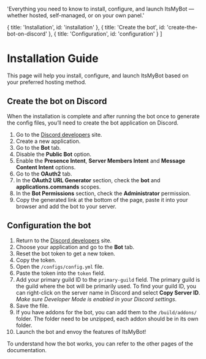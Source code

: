 

  'Everything you need to know to install, configure, and launch ItsMyBot — whether hosted, self-managed, or on your own panel.'

  { title: 'Installation', id: 'installation' },
  { title: 'Create the bot', id: 'create-the-bot-on-discord' },
  { title: 'Configuration', id: 'configuration' }
]

# Installation Guide
This page will help you install, configure, and launch ItsMyBot based on your preferred hosting method.

<Hosting />

## Create the bot on Discord
When the installation is complete and after running the bot once to generate the config files, you’ll need to create the bot application on Discord.
1. Go to the [Discord developers](https://discord.com/developers/applications) site.
2. Create a new application.
3. Go to the **Bot** tab.
4. Disable the **Public Bot** option.
5. Enable the **Presence Intent**, **Server Members Intent** and **Message Content Intent** options.
6. Go to the **OAuth2** tab.
7. In the **OAuth2 URL Generator** section, check the **bot** and **applications.commands** scopes.
8. In the **Bot Permissions** section, check the **Administrator** permission.
9. Copy the generated link at the bottom of the page, paste it into your browser and add the bot to your server.

## Configuration the bot
1. Return to the [Discord developers](https://discord.com/developers/applications) site.
2. Choose your application and go to the **Bot** tab.
3. Reset the bot token to get a new token.
4. Copy the token.
5. Open the `/configs/config.yml` file.
6. Paste the token into the `token` field.
7. Add your primary guild ID to the `primary-guild` field. The primary guild is the guild where the bot will be primarily used. To find your guild ID, you can right-click on the server name in Discord and select **Copy Server ID**. *Make sure Developer Mode is enabled in your Discord settings*.
8. Save the file.
9. If you have addons for the bot, you can add them to the `/build/addons/` folder. The folder need to be unzipped, each addon should be in its own folder.
10. Launch the bot and envoy the features of ItsMyBot!

To understand how the bot works, you can refer to the other pages of the documentation.